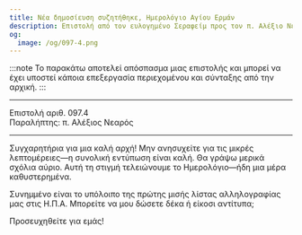 ```yaml
---
title: Νέα δημοσίευση συζητήθηκε, Ημερολόγιο Αγίου Ερμάν
description: Επιστολή από τον ευλογημένο Σεραφείμ προς τον π. Αλέξιο Νεαρό.
og:
  image: /og/097-4.png
---
```


:::note
Το παρακάτω αποτελεί απόσπασμα μιας επιστολής και μπορεί να έχει υποστεί κάποια επεξεργασία περιεχομένου και σύνταξης από την αρχική.
:::

---

<div style={{textAlign:'right', fontFamily:'monospace'}}>Επιστολή αριθ. 097.4</div>
<div style={{textAlign:'left', fontFamily:'monospace'}}>Παραλήπτης: π. Αλέξιος Νεαρός</div>

---

Συγχαρητήρια για μια καλή αρχή! Μην ανησυχείτε για τις μικρές λεπτομέρειες—η συνολική εντύπωση είναι καλή. Θα γράψω μερικά σχόλια αύριο. Αυτή τη στιγμή τελειώνουμε το Ημερολόγιο—ήδη μια μέρα καθυστερημένα.

Συνημμένο είναι το υπόλοιπο της πρώτης μισής λίστας αλληλογραφίας μας στις Η.Π.Α. Μπορείτε να μου δώσετε δέκα ή είκοσι αντίτυπα;

Προσευχηθείτε για εμάς!
